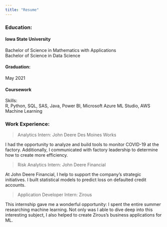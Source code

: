 ```yaml
---
title: "Resume"
---
```


### Education: ###  


#### Iowa State University ####  
Bachelor of Science in Mathematics with Applications  
Bachelor of Science in Data Science  
  
  

#### Graduation: ####  
May 2021  
  
  

#### Coursework ####  
Skills:  
R, Python, SQL, SAS, Java, Power BI, Microsoft Azure ML Studio, AWS Machine Learning  
  

  
  
  
  
  
  

### Work Experience:  ###

> Analytics Intern: John Deere Des Moines Works  
  
I had the opportunity to analyze and build tools to monitor COVID-19 at the factory. Additionally, I communicated with factory leadership to determine how to create more efficiency. 
  
  
> Risk Analytics Intern: John Deere Financial 
  
At John Deere Financial, I help to support the company's strategic initiatives. I built statistical models to predict loss on defaulted credit accounts. 
  
  
> Application Developer Intern: Zirous  
  
This internship gave me a wonderful opportunity: I spent the entire summer researching machine learning. Not only was I able to dive deep into this interesting subject, I also helped to create Zirous's business applications for ML. 
  
  
  
  
 



